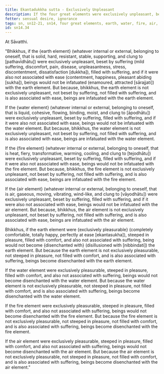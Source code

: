 ```yaml
---
title: Ekantadukkha sutta - Exclusively Unpleasant
description: If the four great elements were exclusively unpleasant, beings would not be infatuated with them. If they were exclusively pleasurable, beings would not become disenchanted with them.
fetter: sensual desire, ignorance
tags: sn, sn12-21, sn14, four great elements, earth, water, fire, air, suffering, unpleasantness, pleasure, infatuation, disenchantment
id: sn14.34
---
```


At Sāvatthi.

"Bhikkhus, if the \{earth element} (whatever internal or external, belonging to oneself, that is solid, hard, resistant, stable, supporting, and clung to [pathavīdhātu]) were exclusively unpleasant, beset by suffering (mild suffering, discomfort, pain, disease, unpleasantness, stress, discontentment, dissatisfaction [dukkha]), filled with suffering, and if it were also not associated with ease (contentment, happiness, pleasant abiding [sukha]), beings would not be infatuated (enamoured, attracted [sārajjati]) with the earth element. But because, bhikkhus, the earth element is not exclusively unpleasant, not beset by suffering, not filled with suffering, and is also associated with ease, beings are infatuated with the earth element.

If the \{water element} (whatever internal or external, belonging to oneself, that is liquid, cohesive, flowing, binding, moist, and clung to [āpodhātu]) were exclusively unpleasant, beset by suffering, filled with suffering, and if it were also not associated with ease, beings would not be infatuated with the water element. But because, bhikkhus, the water element is not exclusively unpleasant, not beset by suffering, not filled with suffering, and is also associated with ease, beings are infatuated with the water element.

If the \{fire element} (whatever internal or external, belonging to oneself, that is heat, fiery, transformative, warming, cooling, and clung to [tejodhātu]) were exclusively unpleasant, beset by suffering, filled with suffering, and if it were also not associated with ease, beings would not be infatuated with the fire element. But because, bhikkhus, the fire element is not exclusively unpleasant, not beset by suffering, not filled with suffering, and is also associated with ease, beings are infatuated with the fire element.

If the \{air element} (whatever internal or external, belonging to oneself, that is air, gaseous, moving, vibrating, wind-like, and clung to [vāyodhātu]) were exclusively unpleasant, beset by suffering, filled with suffering, and if it were also not associated with ease, beings would not be infatuated with the air element. But because, bhikkhus, the air element is not exclusively unpleasant, not beset by suffering, not filled with suffering, and is also associated with ease, beings are infatuated with the air element.

Bhikkhus, if the earth element were \{exclusively pleasurable} (completely comfortable, totally happy, perfectly at ease [ekantasukha]), steeped in pleasure, filled with comfort, and also not associated with suffering, being would not become \{disenchanted with} (disillusioned with [nibbindati]) the earth element. But because the earth element is not exclusively pleasurable, not steeped in pleasure, not filled with comfort, and is also associated with suffering, beings become disenchanted with the earth element.

If the water element were exclusively pleasurable, steeped in pleasure, filled with comfort, and also not associated with suffering, beings would not become disenchanted with the water element. But because the water element is not exclusively pleasurable, not steeped in pleasure, not filled with comfort, and is also associated with suffering, beings become disenchanted with the water element.

If the fire element were exclusively pleasurable, steeped in pleasure, filled with comfort, and also not associated with suffering, beings would not become disenchanted with the fire element. But because the fire element is not exclusively pleasurable, not steeped in pleasure, not filled with comfort, and is also associated with suffering, beings become disenchanted with the fire element.

If the air element were exclusively pleasurable, steeped in pleasure, filled with comfort, and also not associated with suffering, beings would not become disenchanted with the air element. But because the air element is not exclusively pleasurable, not steeped in pleasure, not filled with comfort, and is also associated with suffering, beings become disenchanted with the air element."